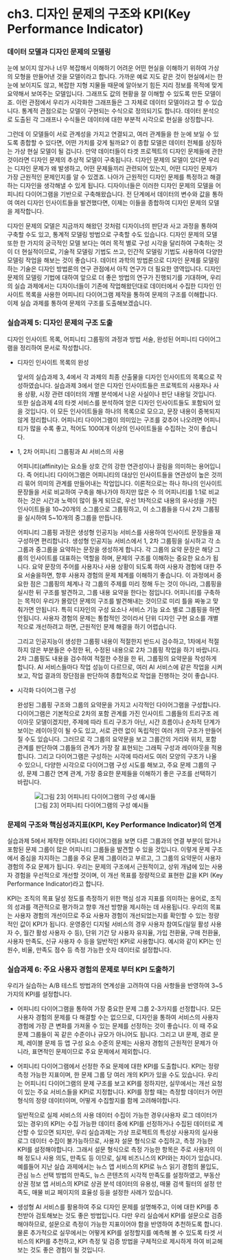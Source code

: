 # ch3. 디자인 문제의 구조와 KPI(Key Performance Indicator)

### 데이터 모델과 디자인 문제의 모델링

눈에 보이지 않거나 너무 복잡해서 이해하기 어려운 어떤 현실을 이해하기 위하여 가상의 모형을 만들어낸 것을 모델이라고 합니다. 가까운 예로 지도 같은 것이 현실에서는 한 눈에 보이지도 않고, 복잡한 지형 지물들 때문에 알아보기 힘든 지리 정보를 목적에 맞게 요약해서 보여주는 모델입니다. 그래프도 값의 현황을 잘 이해할 수 있도록 만든 모델이죠. 이런 관점에서 우리가 시각화한 그래프들은 그 자체로 데이터 모델이라고 할 수 있습니다. 통계적 관점으로는 모델이 구현되는 수식으로 정의되기도 합니다. 데이터 분석으로 도출된 각 그래프나 수식들은 데이터에 대한 부분적 시각으로 현실을 상징합니다.

그런데 이 모델들이 서로 관계성을 가지고 연결되고, 여러 관계들을 한 눈에 보일 수 있도록 종합할 수 있다면, 어떤 가치를 갖게 될까요? 이 종합 모델은 데이터 전체를 상징하는 가상 현실 모델이 될 겁니다. 만약 데이터들이 타겟 프로젝트의 디자인 문제들에 관한 것이라면 디자인 문제의 추상적 모델이 구축됩니다. 디자인 문제의 모델이 있다면 우리는 디자인 문제가 왜 발생하고, 어떤 문제들끼리 관련되어 있는지, 어떤 디자인 문제가 가장 근원적인 문제인지를 알 수 있겠죠. 나아가 근원적인 디자인 문제를 특정하고 해결하는 디자인을 생각해낼 수 있게 됩니다. 디자이너들은 이러한 디자인 문제의 모델을 어피니티 다이어그램을 기반으로 구축해왔습니다. 전 단계에서 데이터의 변수와 값을 통하여 여러 디자인 인사이트들을 발견했다면, 이제는 이들을 종합하여 디자인 문제의 모델을 제작합니다.

디자인 문제의 모델은 지금까지 해왔던 것처럼 디자이너의 판단과 사고 과정을 통하여 구축할 수도 있고, 통계적 모델링 방법으로 구축할 수도 있습니다. 디자인 문제의 모델 또한 한 가지의 궁극적인 모델 보다는 여러 목적 별로 구성 시각을 달리하여 구축하는 것이 더 현실적이므로, 기술적 모델링 기법도 쓰고, 인간적 모델링 기법도 사용하여 다양한 모델링 작업을 해보는 것이 좋습니다. 데이터 과학의 방법론으로 디자인 문제를 모델링하는 기술은 디자인 방법론의 연구 관점에서 아직 연구가 더 필요한 영역입니다. 디자인 문제의 모델링 기법에 대하여 앞으로 더 좋은 방법의 연구가 진행되기를 기대하며, 우리의 실습 과제에서는 디자이너들이 기존에 작업해왔던대로 데이터에서 수집한 디자인 인사이트 목록을 사용한 어피니티 다이어그램 제작을 통하여 문제의 구조를 이해합니다. 이제 실습 과제를 통하여 문제의 구조를 도출해보겠습니다.

### 실습과제 5: 디자인 문제의 구조 도출

디자인 인사이트 목록, 어피니티 그룹핑의 과정과 방법 서술, 완성된 어피니티 다이어그램을 정리하여 문서로 작성합니다.

-   디자인 인사이트 목록의 완성

    앞서의 실습과제 3, 4에서 각 과제의 최종 산출물을 디자인 인사이트의 목록으로 작성하였습니다. 실습과제 3에서 얻은 디자인 인사이트들은 프로젝트의 사용자나 사용 상황, 시장 관련 데이터의 개별 분석에서 나온 사실이나 판단 내용일 것입니다. 또한 실습과제 4의 타겟 서비스를 분석하여 얻은 디자인 인사이트들도 포함되어 있을 것입니다. 이 모든 인사이트들을 하나의 목록으로 모으고, 문장 내용이 중복되지 않게 정리합니다. 어피니티 다이어그램이 의미있는 구조를 갖추어 나오려면 어피니티가 많을 수록 좋고, 적어도 100여개 이상의 인사이트들을 수집하는 것이 좋습니다.

-   1, 2차 어피니티 그룹핑과 AI 서비스의 사용

    어피니티(affinity)는 요소들 상호 간의 강한 연관성이나 끌림을 의미하는 용어입니다. 즉 어티니티 다이어그램은 어피니티의 대상인 인사이트들을 연관성이 높은 것끼리 묶어 의미의 관계를 만들어내는 작업입니다. 이론적으로는 하나 하나의 인사이트 문장들을 서로 비교하여 구축을 해나가야 하지만 많은 수 의 어피니티를 1:1로 비교하는 것은 시간과 노력이 많이 들게 되므로, 우선 1차적으로 내용의 유사성을 가진 인사이트들을 10\~20개의 소그룹으로 그룹핑하고, 이 소그룹들을 다시 2차 그룹핑을 실시하여 5\~10개의 중그룹을 만듭니다.

    어피니티 그룹핑 과정은 생성형 인공지능 서비스를 사용하여 인사이트 문장들을 재구성하면 편리합니다. 생성형 인공지능 서비스에서 1, 2차 그룹핑을 실시하고 각 소그룹과 중그룹을 요약하는 문장을 생성하게 합니다. 각 그룹의 요약 문장은 해당 그룹의 인사이트를 대표하는 역할을 하며, 문제의 구조를 이해하는 중요한 요소가 됩니다. 요약 문장의 주어를 사용자나 사용 상황이 되도록 하여 사용자 경험에 대한 주요 서술을하면, 향후 사용자 경험의 문제 체계를 이해하기 좋습니다. 이 과정에서 중요한 점은 그룹핑의 체계나 각 그룹의 주제를 미리 정해 두는 것이 아니라, 그룹핑을 실시한 뒤 구조를 발견하고, 그룹 내용 요약을 한다는 점입니다. 어피니티를 구축하는 목적이 우리가 몰랐던 문제의 구조를 발견해내는 것이므로 미리 틀을 짜놓고 맞춰가면 안됩니다. 특히 디자인의 구성 요소나 서비스 기능 요소 별로 그룹핑을 하면 안됩니다. 사용자 경험의 문제는 통합적인 것이라서 단위 디자인 구현 요소를 개별적으로 개선하려고 하면, 근원적인 문제 해결을 하기 어렵습니다.

    그리고 인공지능이 생성한 그룹핑 내용이 적절한지 반드시 검수하고, 1차에서 적절하지 않은 부분들은 수정한 뒤, 수정된 내용으로 2차 그룹핑 작업을 하기 바랍니다. 2차 그룹핑도 내용을 검수하여 적절한 수정을 한 뒤, 그룹핑의 요약문을 작성하게 합니다. AI 서비스들마다 작업 성능이 다르므로, 여러 AI 서비스에 같은 작업을 시켜보고, 작업 결과의 장단점을 판단하여 종합적으로 작업을 진행하는 것이 좋습니다.

-   시각화 다이어그램 구성

    완성된 그룹핑 구조와 그룹의 요약문을 가지고 시각적인 다이어그램을 구성합니다. 다이어그램은 기본적으로 2차의 포함 관계를 가진 인사이트 그룹들의 트리구조 레이아웃 모델이겠지만, 주제에 따라 트리 구조가 아닌, 시간 흐름이나 순차적 단계가 보이는 레이아웃이 될 수도 있고, 서로 관련 없이 독립적인 여러 개의 구조가 만들어질 수도 있습니다. 그러므로 각 그룹의 요약문을 보고 그룹간의 거리와 위치, 포함 관계를 판단하여 그룹들의 관계가 가장 잘 표현되는 그래픽 구성과 레이아웃을 적용합니다. 그리고 다이어그램은 구성하는 시각에 따라서도 여러 모양의 구조가 나올 수 있으니, 다양한 시각으로 다이어그램 구성 시도를 해보고, 주요 문제 그룹의 구성, 문제 그룹간 연계 관계, 가장 중요한 문제들을 이해하기 좋은 구조를 선택하기 바랍니다.

    ![\[그림 23\] 어피니티 다이어그램의 구성 예시들](img/fig23.png)

### 문제의 구조와 핵심성과지표(KPI, Key Performance Indicator)의 연계

실습과제 5에서 제작한 어피니티 다이어그램을 보면 다른 그룹과의 연결 부분이 많거나 포함된 문제 그룹이 많은 어피니티 그룹들을 발견할 수 있을 것입니다. 이렇게 문제 구조에서 중심을 차지하는 그룹을 주요 문제 그룹이라고 부르고, 그 그룹의 요약문이 사용자 경험의 주요 문제가 됩니다. 우리는 문제의 구조에서 근원적이고, 상위 개념에 있는 사용자 경험을 우선적으로 개선할 것이며, 이 개선 목표를 정량적으로 표현한 값을 KPI (Key Performance Indicator)라고 합니다.

KPI는 조직의 목표 달성 정도를 측정하기 위한 핵심 성과 지표를 의미하는 용어로, 조직의 성과를 객관적으로 평가하고 향후 개선 방향을 제시하는 데 사용됩니다. 우리의 목표는 사용자 경험의 개선이므로 주요 사용자 경험이 개선되었는지를 확인할 수 있는 정량적인 값이 KPI가 됩니다. 운영중인 디지털 서비스의 경우 사용자 참여도(일일 활성 사용자 수, 월간 활성 사용자 수 등), 단위 기간 당 사용자 유지율, 가입 전환율, 구매 전환율, 사용자 만족도, 신규 사용자 수 등을 일반적인 KPI로 사용합니다. 예시와 같이 KPI는 인원수, 비율, 만족도 점수 등 측정 가능한 숫자 데이터로 설정합니다.

### 실습과제 6: 주요 사용자 경험의 문제로 부터 KPI 도출하기

우리가 실습하는 A/B 테스트 방법과의 연계성을 고려하여 다음 사항들을 반영하여 3\~5가지의 KPI를 설정합니다.

-   어피니티 다이어그램을 통하여 가장 중요한 문제 그룹 2-3가지를 선정합니다. 모든 사용자 경험의 문제를 다 해결할 수는 없으므로, 디자인을 통하여 서비스의 사용자 경험에 가장 큰 변화를 가져올 수 있는 문제를 선정하는 것이 좋습니다. 이 때 주요 문제 그룹들이 꼭 같은 수준이나 규모가 아니어도 됩니다. 그리고 UI 문제, 경로 문제, 레이블 문제 등 앱 구성 요소 수준의 문제는 사용자 경험의 근원적인 문제가 아니라, 표면적인 문제이므로 주요 문제에서 제외합니다.

-   어피니티 다이어그램에서 선정한 주요 문제에 대한 KPI를 도출합니다. KPI는 정량 측정 가능한 지표이며, 한 문제 그룹 당 여러 개의 KPI가 있을 수도 있습니다. 우리는 어피니티 다이어그램의 문제 구조를 보고 KPI를 정하지만, 실무에서는 개선 요청이 있는 주요 서비스들을 KPI로 지정합니다. KPI를 정할 때는 측정할 데이터가 어떤 형식의 정량 데이터이며, 어떻게 수집할지를 함께 고려해야합니다.

    일반적으로 실제 서비스의 사용 데이터 수집이 가능한 경우(사용자 로그 데이터가 있는 경우)의 KPI는 수집 가능한 데이터 중에 KPI를 선정하거나 수집된 데이터로 계산할 수 있으면 되지만, 우리 실습과제는 가상 프로젝트의 특성상 사용자의 실사용 로그 데이터 수집이 불가능하므로, 사용자 설문 형식으로 수집하고, 측정 가능한 KPI를 설정해야합니다. 그래서 설문 형식으로 측정 가능한 항목은 주로 사용자의 이해 정도나 사용 의도, 만족도 등 이므로, 실제 비즈니스의 KPI와는 차이가 있습니다. 예를들어 지난 실습 과제에서는 뉴스 앱 서비스의 KPI로 뉴스 읽기 경험의 몰입도, 관심 뉴스 선택 방법의 만족도, 뉴스 콘텐츠의 시각적 만족도를 설정하였고, 부동산 상권 정보 앱 서비스의 KPI로 상권 분석 데이터의 유용성, 매물 검색 필터의 설정 만족도, 매물 비교 페이지의 효율성 등을 설정한 사례가 있습니다.

-   생성형 AI 서비스를 활용하여 주요 디자인 문제를 설명해주고, 이에 대한 KPI를 추천받아 검토해보는 것도 좋은 방법입니다. 다만 우리 실습에서 KPI를 설문으로 검증해야하므로, 설문으로 측정이 가능한 지표이어야 함을 반영하여 추천하도록 합니다. 물론 추가적으로 실무에서는 어떻게 KPI를 설정할지를 예측해 볼 수 있도록 타겟 서비스의 KPI를 추천하고, KPI 측정 및 검증 방법을 구체적으로 제시하게 하여 비교해보는 것도 좋은 경험이 될 것입니다.
